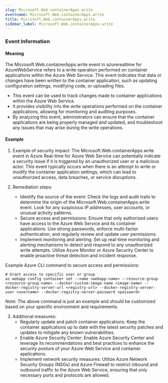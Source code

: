 ```yaml
--- 
slug: Microsoft.Web.containerApps.write
eventname: Microsoft.Web.containerApps.write
title: Microsoft.Web.containerApps.write
sidebar_label: Microsoft.Web.containerApps.write
---
```

                       
### Event Information

#### Meaning

The Microsoft.Web.containerApps.write event in azurerealtime for AzureWebService refers to a write operation performed on container applications within the Azure Web Service. This event indicates that data or changes have been written to the container application, such as updating configuration settings, modifying code, or uploading files.

- This event can be used to track changes made to container applications within the Azure Web Service.
- It provides visibility into the write operations performed on the container applications, allowing for monitoring and auditing purposes.
- By analyzing this event, administrators can ensure that the container applications are being properly managed and updated, and troubleshoot any issues that may arise during the write operations.

#### Example

1. Example of security impact: The Microsoft.Web.containerApps.write event in Azure Real-time for Azure Web Service can potentially indicate a security issue if it is triggered by an unauthorized user or a malicious actor. This event typically occurs when there is an attempt to write or modify the container application settings, which can lead to unauthorized access, data breaches, or service disruptions.

2. Remediation steps:
   - Identify the source of the event: Check the logs and audit trails to determine the origin of the Microsoft.Web.containerApps.write event. Look for any suspicious IP addresses, user accounts, or unusual activity patterns.
   - Secure access and permissions: Ensure that only authorized users have access to the Azure Web Service and its container applications. Use strong passwords, enforce multi-factor authentication, and regularly review and update user permissions.
   - Implement monitoring and alerting: Set up real-time monitoring and alerting mechanisms to detect and respond to any unauthorized write attempts. Utilize Azure Monitor or Azure Security Center to enable proactive threat detection and incident response.

Example Azure CLI command to secure access and permissions:
```
# Grant access to specific user or group
az webapp config container set --name <webapp-name> --resource-group <resource-group-name> --docker-custom-image-name <image-name> --docker-registry-server-url <registry-url> --docker-registry-server-user <username> --docker-registry-server-password <password>
```

Note: The above command is just an example and should be customized based on your specific environment and requirements.

3. Additional measures:
   - Regularly update and patch container applications: Keep the container applications up to date with the latest security patches and updates to mitigate any known vulnerabilities.
   - Enable Azure Security Center: Enable Azure Security Center and leverage its recommendations and best practices to enhance the security posture of your Azure Web Service and container applications.
   - Implement network security measures: Utilize Azure Network Security Groups (NSGs) and Azure Firewall to restrict inbound and outbound traffic to the Azure Web Service, ensuring that only necessary ports and protocols are allowed.


 